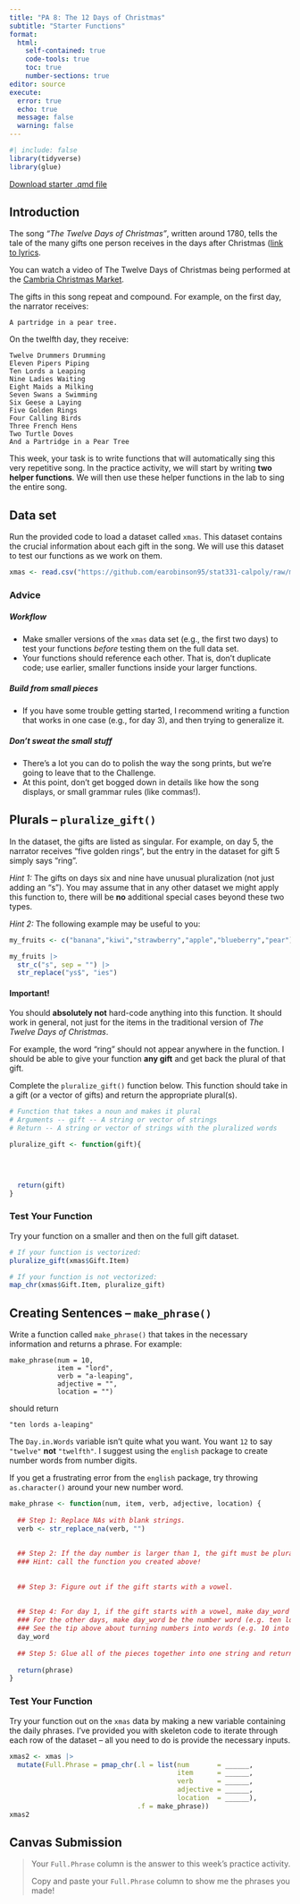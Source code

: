 ```yaml
---
title: "PA 8: The 12 Days of Christmas"
subtitle: "Starter Functions"
format: 
  html:
    self-contained: true
    code-tools: true
    toc: true
    number-sections: true
editor: source
execute: 
  error: true
  echo: true
  message: false
  warning: false
---
```


```r
#| include: false
library(tidyverse)
library(glue)
```

[Download starter .qmd file](PA8.qmd)

## Introduction {-}

The song *"The Twelve Days of Christmas"*, written around 1780, tells the tale of the many gifts one person receives in the days after Christmas ([link to lyrics](https://en.wikipedia.org/wiki/The_Twelve_Days_of_Christmas_(song)).

::: callout-note
You can watch a video of The Twelve Days of Christmas being performed at the [Cambria Christmas Market](https://www.youtube.com/watch?v=_N9UeQRf_aQ&ab_channel=SanLuisObispoCountyVisitorsGuide).
:::

The gifts in this song repeat and compound. For example, on the first day, the narrator receives:

    A partridge in a pear tree.

On the twelfth day, they receive:

    Twelve Drummers Drumming
    Eleven Pipers Piping
    Ten Lords a Leaping
    Nine Ladies Waiting
    Eight Maids a Milking
    Seven Swans a Swimming
    Six Geese a Laying
    Five Golden Rings
    Four Calling Birds
    Three French Hens
    Two Turtle Doves
    And a Partridge in a Pear Tree

This week, your task is to write functions that will automatically sing this very repetitive song. In the practice activity, we will start by writing **two helper functions**. We will then use these helper functions in the lab to sing the entire song.

## Data set {-}

Run the provided code to load a dataset called `xmas`. This dataset contains the crucial information about each gift in the song. We will use this dataset to test our functions as we work on them.

```r
xmas <- read.csv("https://github.com/earobinson95/stat331-calpoly/raw/master/practice-activities/data/xmas.csv")
```

::: callout-tip
### Advice

##### Workflow {-}

+ Make smaller versions of the `xmas` data set (e.g., the first two days) to test your functions *before* testing them on the full data set.
+ Your functions should reference each other. That is, don't duplicate code; use earlier, smaller functions inside your larger functions.

##### Build from small pieces {-}

+ If you have some trouble getting started, I recommend writing a function that works in one case (e.g., for day 3), and then trying to generalize it.

##### Don't sweat the small stuff {-}

+ There's a lot you can do to polish the way the song prints, but we're going to leave that to the Challenge.
+ At this point, don't get bogged down in details like how the song displays, or small grammar rules (like commas!). 
:::

## Plurals -- `pluralize_gift()`

In the dataset, the gifts are listed as singular. For example, on day 5, the narrator receives "five golden rings", but the entry in the dataset for gift 5 simply says "ring".

::: callout-tip
*Hint 1:* The gifts on days six and nine have unusual pluralization (not just adding an "s"). You may assume that in any other dataset we might apply this function to, there will be **no** additional special cases beyond these two types.

*Hint 2:* The following example may be useful to you:

```r
my_fruits <- c("banana","kiwi","strawberry","apple","blueberry","pear")

my_fruits |> 
  str_c("s", sep = "") |> 
  str_replace("ys$", "ies")
```
:::

::: callout-caution
#### Important!

You should **absolutely not** hard-code anything into this function. It should work in general, not just for the items in the traditional version of *The Twelve Days of Christmas*.

For example, the word "ring" should not appear anywhere in the function. I should be able to give your function **any gift** and get back the plural of that gift.
:::

Complete the `pluralize_gift()` function below. This function should take in a gift (or a vector of gifts) and return the appropriate plural(s).

```r
# Function that takes a noun and makes it plural
# Arguments -- gift -- A string or vector of strings
# Return -- A string or vector of strings with the pluralized words

pluralize_gift <- function(gift){

  
  

  return(gift)
}
```

::: callout-note
### Test Your Function

Try your function on a smaller and then on the full gift dataset.

```r
# If your function is vectorized:
pluralize_gift(xmas$Gift.Item)

# If your function is not vectorized:
map_chr(xmas$Gift.Item, pluralize_gift)
```
:::

## Creating Sentences -- `make_phrase()`

Write a function called `make_phrase()` that takes in the necessary information and returns a phrase. For example:

    make_phrase(num = 10,
                item = "lord", 
                verb = "a-leaping", 
                adjective = "", 
                location = "")

should return

    "ten lords a-leaping"

::: callout-tip
The `Day.in.Words` variable isn't quite what you want. You want `12` to say `"twelve"` **not** `"twelfth"`. I suggest using the `english` package to create number words from number digits.

If you get a frustrating error from the `english` package, try throwing `as.character()` around your new number word.
:::
    
```r
make_phrase <- function(num, item, verb, adjective, location) {
  
  ## Step 1: Replace NAs with blank strings.
  verb <- str_replace_na(verb, "")
  
  
  ## Step 2: If the day number is larger than 1, the gift must be plural.
  ### Hint: call the function you created above!
  
  
  ## Step 3: Figure out if the gift starts with a vowel.
  
  
  ## Step 4: For day 1, if the gift starts with a vowel, make day_word be "an" and if the gift does not start with a vowel, make the day_word be "a" (e.g. a partridge in a pear tree).
  ### For the other days, make day_word be the number word (e.g. ten lords a-leaping).
  ### See the tip above about turning numbers into words (e.g. 10 into ten).
  day_word
  
  ## Step 5: Glue all of the pieces together into one string and return!
  
  return(phrase)
}
```

::: callout-note
### Test Your Function

Try your function out on the `xmas` data by making a new variable containing the daily phrases. I've provided you with skeleton code to iterate through each row of the dataset -- all you need to do is provide the necessary inputs.

```r
xmas2 <- xmas |> 
  mutate(Full.Phrase = pmap_chr(.l = list(num       = ______,
                                          item      = ______, 
                                          verb      = ______, 
                                          adjective = ______, 
                                          location  = ______), 
                                .f = make_phrase))
xmas2
```
:::

## Canvas Submission {-}

> Your `Full.Phrase` column is the answer to this week's practice activity.
>
> Copy and paste your `Full.Phrase` column to show me the phrases you made!

